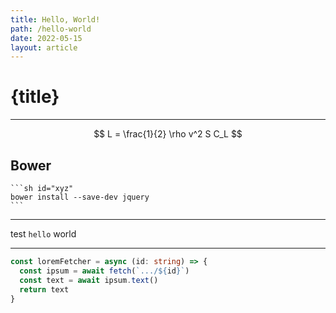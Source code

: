 ```yaml
---
title: Hello, World!
path: /hello-world
date: 2022-05-15
layout: article
---
```


# {title}

---


$$
L = \frac{1}{2} \rho v^2 S C_L
$$

## Bower

    ```sh id="xyz"
    bower install --save-dev jquery
    ```
---

test `hello` world

---

```ts showLineNumbers title="src/utilities/fetcher.tsx"
const loremFetcher = async (id: string) => {
  const ipsum = await fetch(`.../${id}`)
  const text = await ipsum.text()
  return text
}
```
